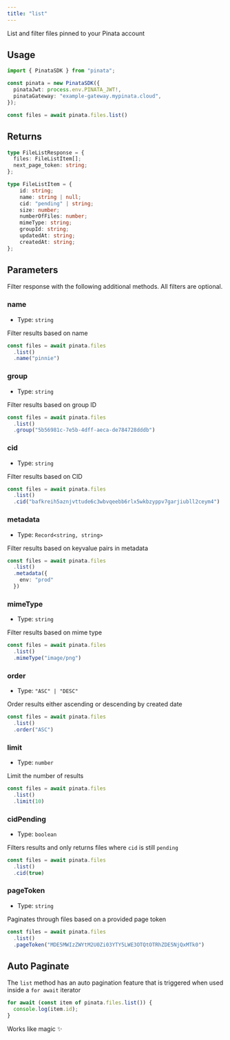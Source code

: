 ```yaml
---
title: "list"
---
```


List and filter files pinned to your Pinata account

## Usage

```typescript
import { PinataSDK } from "pinata";

const pinata = new PinataSDK({
  pinataJwt: process.env.PINATA_JWT!,
  pinataGateway: "example-gateway.mypinata.cloud",
});

const files = await pinata.files.list()
```

## Returns

```typescript
type FileListResponse = {
  files: FileListItem[];
  next_page_token: string;
};

type FileListItem = {
	id: string;
	name: string | null;
	cid: "pending" | string;
	size: number;
	numberOfFiles: number;
	mimeType: string;
	groupId: string;
	updatedAt: string;
	createdAt: string;
};
```

## Parameters

Filter response with the following additional methods. All filters are optional.

### name

- Type: `string`

Filter results based on name

```typescript
const files = await pinata.files
  .list()
  .name("pinnie")
```

### group

- Type: `string`

Filter results based on group ID

```typescript
const files = await pinata.files
  .list()
  .group("5b56981c-7e5b-4dff-aeca-de784728dddb")
```

### cid

- Type: `string`

Filter results based on CID

```typescript
const files = await pinata.files
  .list()
  .cid("bafkreih5aznjvttude6c3wbvqeebb6rlx5wkbzyppv7garjiubll2ceym4")
```

### metadata

- Type: `Record<string, string>`

Filter results based on keyvalue pairs in metadata

```typescript
const files = await pinata.files
  .list()
  .metadata({
    env: "prod"
  })
```

### mimeType

- Type: `string`

Filter results based on mime type

```typescript
const files = await pinata.files
  .list()
  .mimeType("image/png")
```

### order

- Type: `"ASC" | "DESC"`

Order results either ascending or descending by created date

```typescript
const files = await pinata.files
  .list()
  .order("ASC")
```

### limit

- Type: `number`

Limit the number of results

```typescript
const files = await pinata.files
  .list()
  .limit(10)
```

### cidPending

- Type: `boolean`

Filters results and only returns files where `cid` is still `pending`

```typescript
const files = await pinata.files
  .list()
  .cid(true)
```

### pageToken

- Type: `string`

Paginates through files based on a provided page token

```typescript
const files = await pinata.files
  .list()
  .pageToken("MDE5MWIzZWYtM2U0Zi03YTY5LWE3OTQtOTRhZDE5NjQxMTk0")
```

## Auto Paginate

The `list` method has an auto pagination feature that is triggered when used inside a `for await` iterator

```typescript
for await (const item of pinata.files.list()) {
  console.log(item.id);
}
```

Works like magic ✨
